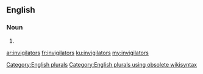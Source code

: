 ==English==

===Noun===
{{head|en}}

# {{plural of|invigilator}}

[[Category:English plurals]]
[[Category:English plurals using obsolete wikisyntax]]

[[ar:invigilators]]
[[fr:invigilators]]
[[ku:invigilators]]
[[my:invigilators]]